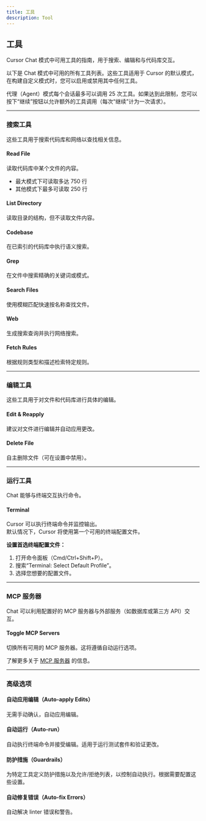 ```yaml
---
title: 工具
description: Tool
---
```


## 工具

Cursor Chat 模式中可用工具的指南，用于搜索、编辑和与代码库交互。

以下是 Chat 模式中可用的所有工具列表。这些工具适用于 Cursor 的默认模式，在构建自定义模式时，您可以启用或禁用其中任何工具。

代理（Agent）模式每个会话最多可以调用 25 次工具。如果达到此限制，您可以按下“继续”按钮以允许额外的工具调用（每次“继续”计为一次请求）。

---

### 搜索工具

这些工具用于搜索代码库和网络以查找相关信息。

#### **Read File**  
读取代码库中某个文件的内容。  
- 最大模式下可读取多达 750 行  
- 其他模式下最多可读取 250 行  

#### **List Directory**  
读取目录的结构，但不读取文件内容。

#### **Codebase**  
在已索引的代码库中执行语义搜索。

#### **Grep**  
在文件中搜索精确的关键词或模式。

#### **Search Files**  
使用模糊匹配快速按名称查找文件。

#### **Web**  
生成搜索查询并执行网络搜索。

#### **Fetch Rules**  
根据规则类型和描述检索特定规则。

---

### 编辑工具

这些工具用于对文件和代码库进行具体的编辑。

#### **Edit & Reapply**  
建议对文件进行编辑并自动应用更改。

#### **Delete File**  
自主删除文件（可在设置中禁用）。

---

### 运行工具

Chat 能够与终端交互执行命令。

#### **Terminal**  
Cursor 可以执行终端命令并监控输出。  
默认情况下，Cursor 将使用第一个可用的终端配置文件。  

**设置首选终端配置文件：**  
1. 打开命令面板（Cmd/Ctrl+Shift+P）。  
2. 搜索“Terminal: Select Default Profile”。  
3. 选择您想要的配置文件。

---

### MCP 服务器

Chat 可以利用配置好的 MCP 服务器与外部服务（如数据库或第三方 API）交互。

#### **Toggle MCP Servers**  
切换所有可用的 MCP 服务器。这将遵循自动运行选项。

了解更多关于 [MCP 服务器](#) 的信息。

---

### 高级选项

#### **自动应用编辑（Auto-apply Edits）**  
无需手动确认，自动应用编辑。

#### **自动运行（Auto-run）**  
自动执行终端命令并接受编辑。适用于运行测试套件和验证更改。

#### **防护措施（Guardrails）**  
为特定工具定义防护措施以及允许/拒绝列表，以控制自动执行。根据需要配置这些设置。

#### **自动修复错误（Auto-fix Errors）**  
自动解决 linter 错误和警告。